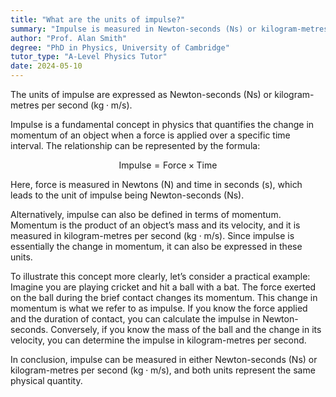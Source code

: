 ```yaml
---
title: "What are the units of impulse?"
summary: "Impulse is measured in Newton-seconds (Ns) or kilogram-metres per second (kg·m/s), indicating its relationship to force and time in physics."
author: "Prof. Alan Smith"
degree: "PhD in Physics, University of Cambridge"
tutor_type: "A-Level Physics Tutor"
date: 2024-05-10
---
```


The units of impulse are expressed as Newton-seconds ($\text{Ns}$) or kilogram-metres per second ($\text{kg}\cdot\text{m/s}$).

Impulse is a fundamental concept in physics that quantifies the change in momentum of an object when a force is applied over a specific time interval. The relationship can be represented by the formula:

$$ 
\text{Impulse} = \text{Force} \times \text{Time} 
$$

Here, force is measured in Newtons ($\text{N}$) and time in seconds ($\text{s}$), which leads to the unit of impulse being Newton-seconds ($\text{Ns}$).

Alternatively, impulse can also be defined in terms of momentum. Momentum is the product of an object’s mass and its velocity, and it is measured in kilogram-metres per second ($\text{kg}\cdot\text{m/s}$). Since impulse is essentially the change in momentum, it can also be expressed in these units.

To illustrate this concept more clearly, let’s consider a practical example: Imagine you are playing cricket and hit a ball with a bat. The force exerted on the ball during the brief contact changes its momentum. This change in momentum is what we refer to as impulse. If you know the force applied and the duration of contact, you can calculate the impulse in Newton-seconds. Conversely, if you know the mass of the ball and the change in its velocity, you can determine the impulse in kilogram-metres per second.

In conclusion, impulse can be measured in either Newton-seconds ($\text{Ns}$) or kilogram-metres per second ($\text{kg}\cdot\text{m/s}$), and both units represent the same physical quantity.
    